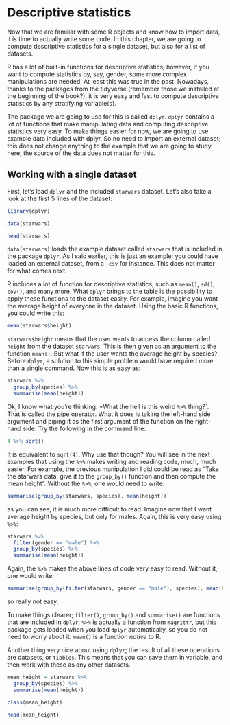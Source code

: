# Descriptive statistics

Now that we are familiar with some R objects and know how to import data, it is time to actually
write some code. In this chapter, we are going to compute descriptive statistics for a single dataset,
but also for a list of datasets.

R has a lot of built-in functions for descriptive statistics; however, if you want to compute statistics
by, say, gender, some more complex manipulations are needed. At least this was true in the past.
Nowadays, thanks to the packages from the tidyverse (remember those we installed at the beginning
of the book?), it is very easy and fast to compute descriptive statistics by any stratifying variable(s).

The package we are going to use for this is called `dplyr`. `dplyr` contains a lot of functions that
make manipulating data and computing descriptive statistics very easy. To make things easier for now,
we are going to use example data included with dplyr. So no need to import an external dataset; this
does not change anything to the example that we are going to study here; the source of the data does
not matter for this.

## Working with a single dataset

First, let's load `dplyr` and the included `starwars` dataset. Let's also take a look at the first 5
lines of the dataset:

```r
library(dplyr)

data(starwars)

head(starwars)
```

`data(starwars)` loads the example dataset called `starwars` that is included in the package `dplyr`.
As I said earlier, this is just an example; you could have loaded an external dataset, from a `.csv`
for instance. This does not matter for what comes next.

R includes a lot of function for descriptive statistics, such as `mean()`, `sd()`, `cov()`, and many
more. What `dplyr` brings to the table is the possibility to apply these functions to the dataset
easily. For example, imagine you want the average height of everyone in the dataset. Using the basic
R functions, you could write this:

```r
mean(starwars$height)
```

`starwars$height` means that the user wants to access the column called `height` from the dataset
`starwars`. This is then given as an argument to the function `mean()`. But what if the user
wants the average height by species? Before `dplyr`, a solution to this simple problem would have
required more than a single command. Now this is as easy as:

```r
starwars %>%
  group_by(species) %>%
  summarise(mean(height))
```

Ok, I know what you're thinking. *What the hell is this weird `%>%` thing?`. That is called the
pipe operator. What it does is taking the left-hand side argument and piping it as the first argument
of the function on the right-hand side. Try the following in the command line:

```r
4 %>% sqrt()
```

It is equivalent to `sqrt(4)`. Why use that though? You will see in the next examples that using the
`%>%` makes writing and reading code, much, much easier. For example, the previous manipulation I
did could be read as "Take the starwars data, give it to the `group_by()` function and then
compute the mean height". Without the `%>%`, one would need to write:

```r
summarise(group_by(starwars, species), mean(height))
```

as you can see, it is much more difficult to read. Imagine now that I want average height by species,
but only for males. Again, this is very easy using `%>%`:

```r
starwars %>%
  filter(gender == "male") %>%
  group_by(species) %>%
  summarise(mean(height))
```

Again, the `%>%` makes the above lines of code very easy to read. Without it, one would write:

```r
summarise(group_by(filter(starwars, gender == "male"), species), mean(height))
```

so really not easy.

To make things clearer; `filter()`, `group_by()` and `summarise()` are functions that are included
in `dplyr`. `%>%` is actually a function from `magrittr`, but this package gets loaded when you
load `dplyr` automatically, so you do not need to worry about it. `mean()` is a function *native* to R.

Another thing very nice about using `dplyr`; the result of all these operations are datasets, or
`tibbles`. This means that you can save them in variable, and then work with these as any other
datasets.

```r
mean_height = starwars %>%
  group_by(species) %>%
  summarise(mean(height))

class(mean_height)

head(mean_height)
```
